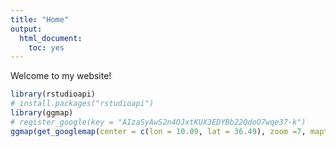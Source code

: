 ```yaml
---
title: "Home"
output: 
  html_document: 
    toc: yes
---
```


Welcome to my website!

```r
library(rstudioapi)
# install.packages("rstudioapi")
library(ggmap)
# register_google(key = "AIzaSyAwS2n4OJxtKUX3EDYBb22QdoO7wqe37-k")
ggmap(get_googlemap(center = c(lon = 10.09, lat = 36.49), zoom =7, maptype = "terrain", color = "color"),extent = "device") 

```

